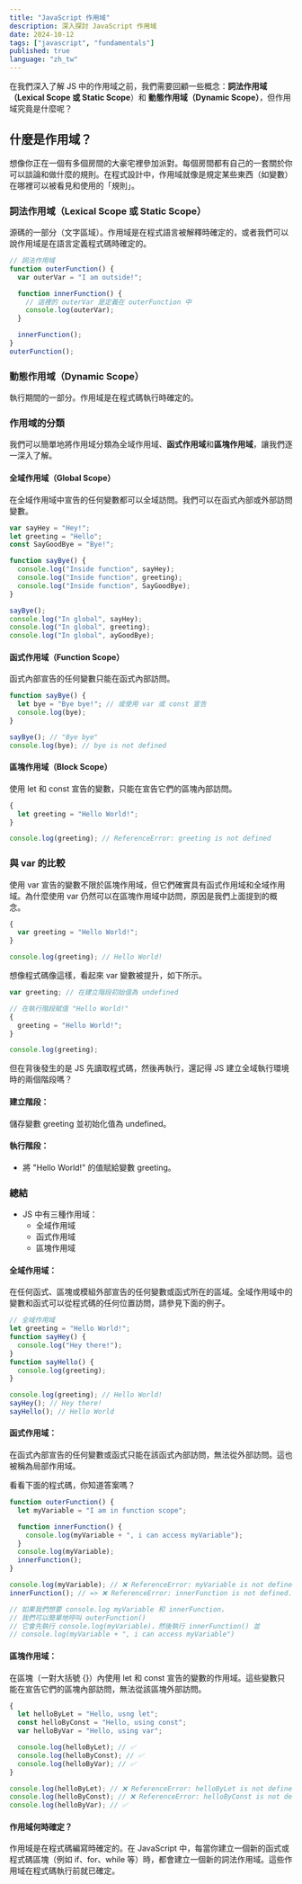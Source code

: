 ```yaml
---
title: "JavaScript 作用域"
description: 深入探討 JavaScript 作用域
date: 2024-10-12
tags: ["javascript", "fundamentals"]
published: true
language: "zh_tw"
---
```


在我們深入了解 JS 中的作用域之前，我們需要回顧一些概念：**詞法作用域（Lexical Scope 或 Static Scope**）和 **動態作用域（Dynamic Scope）**，但作用域究竟是什麼呢？

## 什麼是作用域？

想像你正在一個有多個房間的大豪宅裡參加派對。每個房間都有自己的一套關於你可以談論和做什麼的規則。在程式設計中，作用域就像是規定某些東西（如變數）在哪裡可以被看見和使用的「規則」。

### 詞法作用域（Lexical Scope 或 Static Scope）

源碼的一部分（文字區域）。作用域是在程式語言被解釋時確定的，或者我們可以說作用域是在語言定義程式碼時確定的。

```js
// 詞法作用域
function outerFunction() {
  var outerVar = "I am outside!";

  function innerFunction() {
    // 這裡的 outerVar 是定義在 outerFunction 中
    console.log(outerVar);
  }

  innerFunction();
}
outerFunction();
```

### 動態作用域（Dynamic Scope）

執行期間的一部分。作用域是在程式碼執行時確定的。

### 作用域的分類

我們可以簡單地將作用域分類為全域作用域、**函式作用域**和**區塊作用域**，讓我們逐一深入了解。

#### 全域作用域（Global Scope）

在全域作用域中宣告的任何變數都可以全域訪問。我們可以在函式內部或外部訪問變數。

```js
var sayHey = "Hey!";
let greeting = "Hello";
const SayGoodBye = "Bye!";

function sayBye() {
  console.log("Inside function", sayHey);
  console.log("Inside function", greeting);
  console.log("Inside function", SayGoodBye);
}

sayBye();
console.log("In global", sayHey);
console.log("In global", greeting);
console.log("In global", ayGoodBye);
```

#### 函式作用域（Function Scope）

函式內部宣告的任何變數只能在函式內部訪問。

```js
function sayBye() {
  let bye = "Bye bye!"; // 或使用 var 或 const 宣告
  console.log(bye);
}

sayBye(); // "Bye bye"
console.log(bye); // bye is not defined
```

#### 區塊作用域（Block Scope）

使用 let 和 const 宣告的變數，只能在宣告它們的區塊內部訪問。

```js
{
  let greeting = "Hello World!";
}

console.log(greeting); // ReferenceError: greeting is not defined
```

### 與 var 的比較

使用 var 宣告的變數不限於區塊作用域，但它們確實具有函式作用域和全域作用域。為什麼使用 var 仍然可以在區塊作用域中訪問，原因是我們上面提到的概念。

```js
{
  var greeting = "Hello World!";
}

console.log(greeting); // Hello World!
```

想像程式碼像這樣，看起來 var 變數被提升，如下所示。

```js
var greeting; // 在建立階段初始值為 undefined

// 在執行階段賦值 "Hello World!"
{
  greeting = "Hello World!";
}

console.log(greeting);
```

但在背後發生的是 JS 先讀取程式碼，然後再執行，還記得 JS 建立全域執行環境時的兩個階段嗎？

#### 建立階段：

儲存變數 greeting 並初始化值為 undefined。

#### 執行階段：

- 將 "Hello World!" 的值賦給變數 greeting。

### 總結

- JS 中有三種作用域：
  - 全域作用域
  - 函式作用域
  - 區塊作用域

#### 全域作用域：

在任何函式、區塊或模組外部宣告的任何變數或函式所在的區域。全域作用域中的變數和函式可以從程式碼的任何位置訪問，請參見下面的例子。

```js
// 全域作用域
let greeting = "Hello World!";
function sayHey() {
  console.log("Hey there!");
}
function sayHello() {
  console.log(greeting);
}

console.log(greeting); // Hello World!
sayHey(); // Hey there!
sayHello(); // Hello World
```

#### 函式作用域：

在函式內部宣告的任何變數或函式只能在該函式內部訪問，無法從外部訪問。這也被稱為局部作用域。

看看下面的程式碼，你知道答案嗎？

```js
function outerFunction() {
  let myVariable = "I am in function scope";

  function innerFunction() {
    console.log(myVariable + ", i can access myVariable");
  }
  console.log(myVariable);
  innerFunction();
}

console.log(myVariable); // ❌ ReferenceError: myVariable is not defined.
innerFunction(); // => ❌ ReferenceError: innerFunction is not defined.

// 如果我們想要 console.log myVariable 和 innerFunction，
// 我們可以簡單地呼叫 outerFunction()
// 它會先執行 console.log(myVariable)，然後執行 innerFunction() 並
// console.log(myVariable + ", i can access myVariable")
```

#### 區塊作用域：

在區塊（一對大括號 {}）內使用 let 和 const 宣告的變數的作用域。這些變數只能在宣告它們的區塊內部訪問，無法從該區塊外部訪問。

```js
{
  let helloByLet = "Hello, usng let";
  const helloByConst = "Hello, using const";
  var helloByVar = "Hello, using var";

  console.log(helloByLet); // ✅
  console.log(helloByConst); // ✅
  console.log(helloByVar); // ✅
}

console.log(helloByLet); // ❌ ReferenceError: helloByLet is not defined
console.log(helloByConst); // ❌ ReferenceError: helloByConst is not defined
console.log(helloByVar); // ✅
```

#### 作用域何時確定？

作用域是在程式碼編寫時確定的。在 JavaScript 中，每當你建立一個新的函式或程式碼區塊（例如 if、for、while 等）時，都會建立一個新的詞法作用域。這些作用域在程式碼執行前就已確定。

